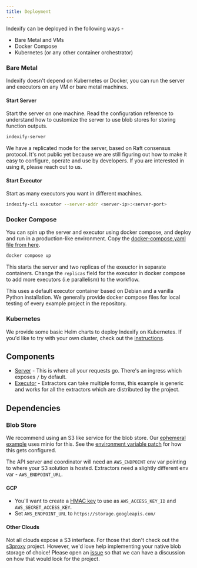 ```yaml
---
title: Deployment
---
```

Indexify can be deployed in the following ways - 
* Bare Metal and VMs
* Docker Compose
* Kubernetes (or any other container orchestrator)

### Bare Metal

Indexify doesn't depend on Kubernetes or Docker, you can run the server and executors on any VM or
bare metal machines.

#### Start Server
Start the server on one machine. Read the configuration reference to understand how to customize the server to use blob stores for storing function outputs.
```bash
indexify-server
```
<Note>
We have a replicated mode for the server, based on Raft consensus protocol. It's not public yet because
we are still figuring out how to make it easy to configure, operate and use by developers. 
If you are interested in using it, please reach out to us.
</Note>

#### Start Executor
Start as many executors you want in different machines.
```bash
indexify-cli executor --server-addr <server-ip>:<server-port>
```


### Docker Compose
You can spin up the server and executor using docker compose, and deploy and run in a production-like environment. Copy the [docker-compose.yaml file from here](https://raw.githubusercontent.com/tensorlakeai/indexify/refs/heads/main/docker-compose.yaml).

```bash
docker compose up
```

This starts the server and two replicas of the exeuctor in separate containers. 
Change the `replicas` field for the executor in docker compose to add more executors (i.e parallelism) to the workflow.

This uses a default executor container based on Debian and a vanilla Python installation.
We generally provide docker compose files for local testing of every example project in the repository.

### Kubernetes

We provide some basic Helm charts to deploy Indexify on Kubernetes.
If you'd like to try with your own cluster, check out the
[instructions][operations/k8s].

[operations/k8s]:
  https://github.com/tensorlakeai/indexify/tree/main/operations/k8s

## Components

- [Server][api.yaml] - This is where all your requests go. There's an
  ingress which exposes `/` by default.
- [Executor][extractor.yaml] - Extractors can take multiple forms, this
  example is generic and works for all the extractors which are distributed by
  the project.

[api.yaml]:
  https://github.com/tensorlakeai/indexify/blob/main/operations/k8s/kustomize/base/api.yaml
[coordinator.yaml]:
  https://github.com/tensorlakeai/indexify/blob/main/operations/k8s/kustomize/base/coordinator.yaml
[extractor.yaml]:
  https://github.com/tensorlakeai/indexify/blob/main/operations/k8s/kustomize/components/extractor/extractor.yaml

## Dependencies

### Blob Store

We recommend using an S3 like service for the blob store. Our [ephemeral
example][kustomize/local] uses minio for this. See the [environment variable
patch][minio/api.yaml] for how this gets configured.

[kustomize/local]:
  https://github.com/tensorlakeai/indexify/blob/main/operations/k8s/kustomize/local/kustomization.yaml
[minio/api.yaml]:
  https://github.com/tensorlakeai/indexify/blob/main/operations/k8s/kustomize/components/minio/api.yaml

The API server and coordinator will need an `AWS_ENDPOINT` env var pointing to
where your S3 solution is hosted. Extractors need a slightly different env var -
`AWS_ENDPOINT_URL`.

#### GCP

- You'll want to create a [HMAC key][gcp-hmac] to use as `AWS_ACCESS_KEY_ID` and
  `AWS_SECRET_ACCESS_KEY`.
- Set `AWS_ENDPOINT_URL` to `https://storage.googleapis.com/`

[gcp-hmac]: https://cloud.google.com/storage/docs/authentication/hmackeys

#### Other Clouds

Not all clouds expose a S3 interface. For those that don't check out the
[s3proxy][s3proxy] project. However, we'd love help implementing your native
blob storage of choice! Please open an [issue][issue] so that we can have a
discussion on how that would look for the project.

[s3proxy]: https://github.com/gaul/s3proxy
[issue]: https://github.com/tensorlakeai/indexify/issues
